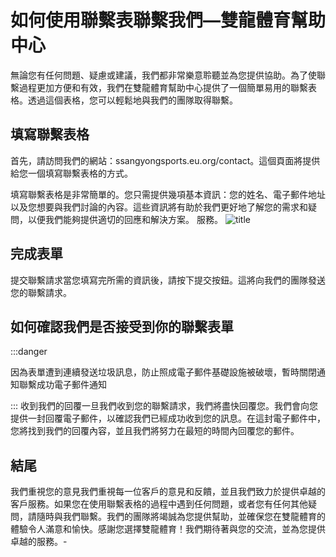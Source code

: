 # 如何使用聯繫表聯繫我們—雙龍體育幫助中心
無論您有任何問題、疑慮或建議，我們都非常樂意聆聽並為您提供協助。為了使聯繫過程更加方便和有效，我們在雙龍體育幫助中心提供了一個簡單易用的聯繫表格。透過這個表格，您可以輕鬆地與我們的團隊取得聯繫。

## 填寫聯繫表格

首先，請訪問我們的網站：ssangyongsports.eu.org/contact。這個頁面將提供給您一個填寫聯繫表格的方式。

填寫聯繫表格是非常簡單的。您只需提供幾項基本資訊：您的姓名、電子郵件地址以及您想要與我們討論的內容。這些資訊將有助於我們更好地了解您的需求和疑問，以便我們能夠提供適切的回應和解決方案。
服務。
![title](/conatct.jpeg)
## 完成表單
提交聯繫請求當您填寫完所需的資訊後，請按下提交按鈕。這將向我們的團隊發送您的聯繫請求。
## 如何確認我們是否接受到你的聯繫表單
:::danger

因為表單遭到連續發送垃圾訊息，防止照成電子郵件基礎設施被破壞，暫時關閉通知聯繫成功電子郵件通知

:::
收到我們的回覆一旦我們收到您的聯繫請求，我們將盡快回覆您。我們會向您提供一封回覆電子郵件，以確認我們已經成功收到您的訊息。在這封電子郵件中，您將找到我們的回覆內容，並且我們將努力在最短的時間內回覆您的郵件。
## 結尾
我們重視您的意見我們重視每一位客戶的意見和反饋，並且我們致力於提供卓越的客戶服務。如果您在使用聯繫表格的過程中遇到任何問題，或者您有任何其他疑問，請隨時與我們聯繫。我們的團隊將竭誠為您提供幫助，並確保您在雙龍體育的體驗令人滿意和愉快。感謝您選擇雙龍體育！我們期待著與您的交流，並為您提供卓越的服務。-
